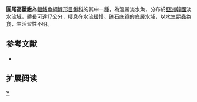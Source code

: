 {{Speciesbox 
| taxon = Koreocobitis rotundicaudata
| status = NE
| status_system = IUCN3.1
| authority =  [[Wakiya|Wakiya]] & [[Mori|Mori]], 1929
| synonyms = *''Cobitis rotundicaudata,Wakiya & Mori, 1929''
*''Iksookimia rotundicaudata,Wakiya & Mori, 1929''
}}
'''圓尾高麗鰍'''為[[輻鰭魚綱|輻鰭魚綱]][[鯉形目|鯉形目]][[鰍科|鰍科]]的其中一[[種|種]]，為溫帶淡水魚，分布於[[亞洲|亞洲]][[韓國|韓國]]淡水流域，體長可達17公分，棲息在水流緩慢、礫石底質的底層水域，以水生[[昆蟲|昆蟲]]為食，生活習性不明。

==参考文献==
{{refbegin}}
*{{FishBase_species|genus=Koreocobitis|species=rotundicaudata|year=2014|month=2}}
{{refend}}

== 扩展阅读 ==
{{refbegin}}
{{wikispecies-inline|Koreocobitis rotundicaudata|圓尾高麗鰍}}
{{refend}}
{{Taxonbar|from=Q5686964}}

[[Category:高麗鰍屬|Y]]


{{魚類小作品}}